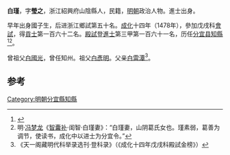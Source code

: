 '''白瑾'''，字'''瑩之'''，浙江紹興府山陰縣人，民籍，[[明朝|明朝]]政治人物。進士出身。

早年出身國子生，后进浙江鄉試第五十名。[[成化|成化]]十四年（1478年），參加戊戌科[[會試|會試]]，得[[貢士|貢士]]第一百六十二名。[[殿試|殿試]]登[[進士|進士]]第三甲第一百六十一名，历任[[分宜县|分宜县]][[知縣|知縣]]<ref>{{cite news|title=《绍兴市志 卷44 第二章  历代进士名录》|url=http://www.sxlib.com:8080/web/gycslou/sxsz/44z2.htm|accessdate=2013-07-25|newspaper=绍兴图书馆|deadurl=yes|archiveurl=https://archive.is/20120914053252/http://www.sxlib.com:8080/web/gycslou/sxsz/44z2.htm|archivedate=2012-09-14}}</ref><ref>明·[[冯梦龙|冯梦龙]]《[[智囊补|智囊补]]·闺智·白瑾妻》：“白瑾妻，山阴葛氏女也。瑾素弱，葛善为调节，使读书，成化中以进士为分宜令。”</ref>。

曾祖父[[白國光|白國光]]，曾任知州。祖父[[白彥明|白彥明]]。父亲[[白雷潭|白雷潭]]<ref>《天一阁藏明代科举录选刊·登科录》（《成化十四年戊戌科殿試金榜》）</ref>。

==参考==
{{reflist}}
{{明朝人物小作品}}
{{成化十四年戊戌科殿試金榜}}

[[Category:明朝分宜縣知縣|Category:明朝分宜縣知縣]]